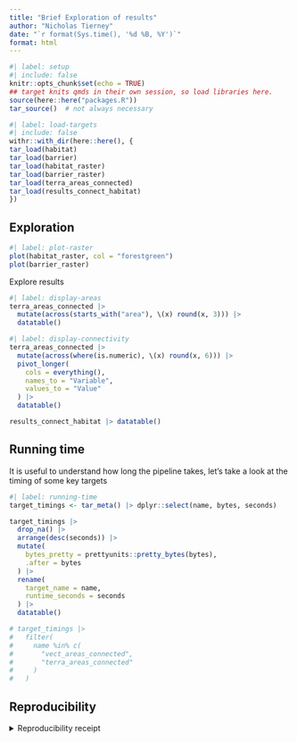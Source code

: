 ```yaml
---
title: "Brief Exploration of results"
author: "Nicholas Tierney"
date: "`r format(Sys.time(), '%d %B, %Y')`"
format: html
---
```


```r
#| label: setup
#| include: false
knitr::opts_chunk$set(echo = TRUE)
## target knits qmds in their own session, so load libraries here.
source(here::here("packages.R"))
tar_source()  # not always necessary
```

```r
#| label: load-targets
#| include: false
withr::with_dir(here::here(), {
tar_load(habitat)
tar_load(barrier)
tar_load(habitat_raster)
tar_load(barrier_raster)
tar_load(terra_areas_connected)
tar_load(results_connect_habitat)
})
```

## Exploration

```r
#| label: plot-raster
plot(habitat_raster, col = "forestgreen")
plot(barrier_raster)
```

Explore results

```r
#| label: display-areas
terra_areas_connected |> 
  mutate(across(starts_with("area"), \(x) round(x, 3))) |> 
  datatable()
```

```r
#| label: display-connectivity
terra_areas_connected |> 
  mutate(across(where(is.numeric), \(x) round(x, 6))) |> 
  pivot_longer(
    cols = everything(),
    names_to = "Variable",
    values_to = "Value"
  ) |> 
  datatable()
```

```r
results_connect_habitat |> datatable()
```


## Running time

It is useful to understand how long the pipeline takes, let's take a look at the timing of some key targets

```r
#| label: running-time
target_timings <- tar_meta() |> dplyr::select(name, bytes, seconds)

target_timings |> 
  drop_na() |> 
  arrange(desc(seconds)) |> 
  mutate(
    bytes_pretty = prettyunits::pretty_bytes(bytes),
    .after = bytes
  ) |> 
  rename(
    target_name = name,
    runtime_seconds = seconds
  ) |> 
  datatable()

# target_timings |> 
#   filter(
#     name %in% c(
#       "vect_areas_connected",
#       "terra_areas_connected"
#     )
#   )
```


## Reproducibility

<details><summary>Reproducibility receipt</summary>

```r
## datetime
Sys.time()

## repository
if(requireNamespace('git2r', quietly = TRUE)) {
  git2r::repository()
} else {
  c(
    system2("git", args = c("log", "--name-status", "-1"), stdout = TRUE),
    system2("git", args = c("remote", "-v"), stdout = TRUE)
  )
}

## session info
sessionInfo()
```

</details>
